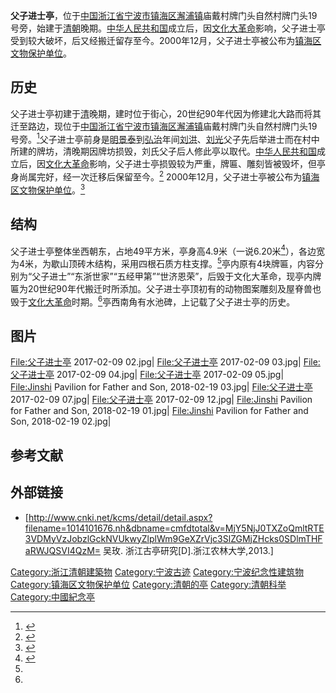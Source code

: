 {{coord|30|00|54.2|N|121|36|12.2|E|display=title}}
{{文物保护单位
|级别 = 市县级
|名称 = 父子进士亭
|子项 = 
|图片 = Jinshi Pavilion for Father and Son, 2018-02-19 05.jpg
|图片大小 = 
|说明 = 
|省名 = 浙江省
|市/县名 = 镇海区
|所在 = [[澥浦镇|澥浦镇]]庙戴村牌门头自然村牌门头19号旁
|坐标 = 
|分类 = 古建筑
|时代 = [[清朝|清]]
|编号 = 
|登录 = 2000年12月
}}
'''父子进士亭'''，位于[[中国|中国]][[浙江省|浙江省]][[宁波市|宁波市]][[镇海区_(宁波市)|镇海区]][[澥浦镇|澥浦镇]]庙戴村牌门头自然村牌门头19号旁，始建于[[清朝|清朝]]晚期。[[中华人民共和国|中华人民共和国]]成立后，因[[文化大革命|文化大革命]]影响，父子进士亭受到较大破坏，后又经搬迁留存至今。2000年12月，父子进士亭被公布为[[镇海区文物保护单位|镇海区文物保护单位]]。

==历史==
父子进士亭初建于[[清朝|清]]晚期，建时位于街心，20世纪90年代因为修建北大路而将其迁至路边，现位于[[中国|中国]][[浙江省|浙江省]][[宁波市|宁波市]][[镇海区_(宁波市)|镇海区]][[澥浦镇|澥浦镇]]庙戴村牌门头自然村牌门头19号旁。<ref name="auto">{{cite web|url=http://www.nbwb.net/pd_wwbh/info.aspx?Id=959&type=2|title=父子进士亭|date=|website=2005-12-30|publisher=宁波市文物保护管理所|accessdate=2017-02-07|archive-date=2017-02-07|archive-url=https://web.archive.org/web/20170207192636/http://www.nbwb.net/pd_wwbh/info.aspx?Id=959&type=2|dead-url=no}}</ref>父子进士亭前身是[[明朝|明]][[景泰|景泰]]到[[弘治|弘治]]年间[[劉洪_(景泰進士)|刘洪]]、[[劉光_(弘治進士)|刘光]]父子先后举进士而在村中所建的牌坊，清晚期因牌坊损毁，刘氏父子后人修此亭以取代。[[中华人民共和国|中华人民共和国]]成立后，因[[文化大革命|文化大革命]]影响，父子进士亭损毁较为严重，牌匾、雕刻皆被毁坏，但亭身尚属完好，经一次迁移后保留至今。<ref name="auto1">{{cite web |url=http://zbswh.zhxww.net/gaer/zb4/zb45/200909/20090928112004.asp |title=父子进士亭 |author=楼宝妹 |date=2009-09-28 |publisher=镇海区新闻中心 |accessdate=2017-02-07 |archive-date=2017-02-08 |archive-url=https://web.archive.org/web/20170208033022/http://zbswh.zhxww.net/gaer/zb4/zb45/200909/20090928112004.asp |dead-url=no }}</ref>
2000年12月，父子进士亭被公布为[[镇海区文物保护单位|镇海区文物保护单位]]。<ref>{{cite web|url=http://www.zh.gov.cn/jjzh/zhdsj/200710/t20071010_52447.shtml|title=镇海区2000年大事记|date=2007-10-10|publisher=宁波市镇海区人民政府|quote=5日，区政府镇政[2000]49号文件，同意"贵驷父子进士亭，里新屋明代石牌楼，蟹浦都神殿戏台、蟹浦月洞门，觐祖桥，邵逸夫旧居、徐宅、傅宅、朱仁房大屋、孔庙大成殿、叶氏义庄"等11处，公布为区级文物保护单位。|deadurl=yes|archiveurl=https://web.archive.org/web/20170213063705/http://www.zh.gov.cn/jjzh/zhdsj/200710/t20071010_52447.shtml|archivedate=2017-02-13}}</ref>

==结构==
父子进士亭整体坐西朝东，占地49平方米，亭身高4.9米（一说6.20米<ref>{{cite web|url=http://lyj.zh.gov.cn/lyzx/jqjd/201408/t20140813_204199.html|title=镇海其它景点简介|date=2016-05-04|publisher=宁波市镇海区风景旅游管理局|quote=父子进士亭系木结构建筑，四柱歇山顶，面宽4.05米，亭高6.20米，为清晚期建筑。|accessdate=2017-02-07|archive-date=2017-02-02|archive-url=https://web.archive.org/web/20170202023926/http://lyj.zh.gov.cn/lyzx/jqjd/201408/t20140813_204199.html|dead-url=yes}}</ref>），各边宽为4米，为歇山顶砖木结构，采用四根石质方柱支撑。<ref name="auto"/>亭内原有4块牌匾，内容分别为“父子进士”“东浙世家”“五经甲第”“世济恩荣”，后毁于文化大革命，现亭内牌匾为20世纪90年代搬迁时所添加。父子进士亭顶初有的动物图案雕刻及屋脊兽也毁于[[文化大革命|文化大革命]]时期。<ref name="auto1"/>亭西南角有水池碑，上记载了父子进士亭的历史。
==图片==
<gallery>
File:父子进士亭 2017-02-09 02.jpg|
File:父子进士亭 2017-02-09 03.jpg|
File:父子进士亭 2017-02-09 04.jpg|
File:父子进士亭 2017-02-09 05.jpg|
File:Jinshi Pavilion for Father and Son, 2018-02-19 03.jpg|
File:父子进士亭 2017-02-09 07.jpg|
File:父子进士亭 2017-02-09 12.jpg|
File:Jinshi Pavilion for Father and Son, 2018-02-19 01.jpg|
File:Jinshi Pavilion for Father and Son, 2018-02-19 02.jpg|
</gallery>
== 参考文献 ==

<references />

== 外部链接 ==
{{commonscat|Jinshi Pavilion for Father and Son}}
*[http://www.cnki.net/kcms/detail/detail.aspx?filename=1014101676.nh&dbname=cmfdtotal&v=MjY5NjJ0TXZoQmltRTE3VDMyVzJobzlGckNVUkwyZlplWm9GeXZrVjc3SlZGMjZHcks0SDlmTHFaRWJQSVI4QzM={{Dead link|date=2019年4月 |bot=InternetArchiveBot |fix-attempted=yes }} 吴玫. 浙江古亭研究[D<nowiki>]</nowiki>.浙江农林大学,2013.]{{dead link|date=2018年3月 |bot=InternetArchiveBot |fix-attempted=yes }}

{{镇海区文物保护单位}}

[[Category:浙江清朝建築物|Category:浙江清朝建築物]]
[[Category:宁波古迹|Category:宁波古迹]]
[[Category:宁波纪念性建筑物|Category:宁波纪念性建筑物]]
[[Category:镇海区文物保护单位|Category:镇海区文物保护单位]]
[[Category:清朝的亭|Category:清朝的亭]]
[[Category:清朝科举|Category:清朝科举]]
[[Category:中國紀念亭|Category:中國紀念亭]]
